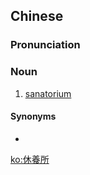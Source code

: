 {{also|休养所}}
==Chinese==
{{zh-forms|s=休养所|type=21}}

===Pronunciation===
{{zh-pron
|m=xiūyǎngsuǒ
|c=jau1 joeng5 so2
|cat=n
}}

===Noun===
{{zh-noun}}

# [[sanatorium]] {{zh-mw|家}}

====Synonyms====
* {{zh-l|療養院}}

[[ko:休養所]]